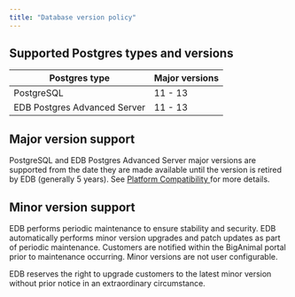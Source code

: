 ```yaml
---
title: "Database version policy"
---
```


## Supported Postgres types and versions


| **Postgres type**  | **Major versions**  | 
| ----- | ------------------------- |
| PostgreSQL  | 11 - 13  |
| EDB Postgres Advanced Server  | 11 - 13  |


## Major version support

PostgreSQL and EDB Postgres Advanced Server major versions are supported from the date they are made available until the version is retired by EDB (generally 5 years). See [Platform Compatibility ](https://www.enterprisedb.com/product-compatibility#epas) for more details.



## Minor version support

EDB performs periodic maintenance to ensure stability and security. EDB automatically performs minor version upgrades and patch updates as part of periodic maintenance. Customers are notified within the BigAnimal portal prior to maintenance occurring. Minor versions are not user configurable. 

EDB reserves the right to upgrade customers to the latest minor version without prior notice in an extraordinary circumstance.

